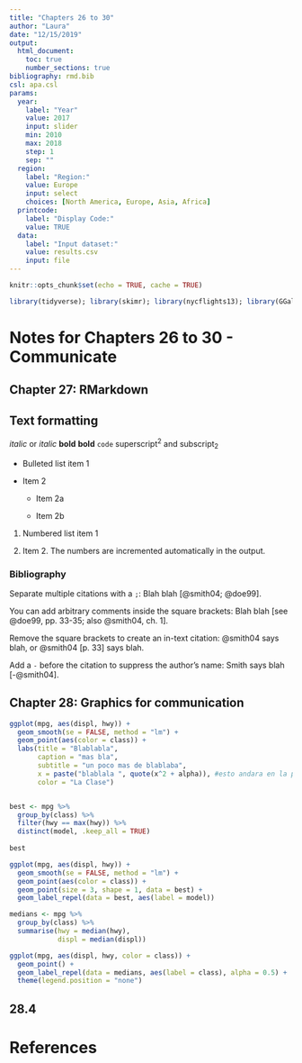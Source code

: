 ```yaml
---
title: "Chapters 26 to 30"
author: "Laura"
date: "12/15/2019"
output:
  html_document:
    toc: true
    number_sections: true
bibliography: rmd.bib
csl: apa.csl
params:
  year:
    label: "Year"
    value: 2017
    input: slider
    min: 2010
    max: 2018
    step: 1
    sep: ""
  region:
    label: "Region:"
    value: Europe
    input: select
    choices: [North America, Europe, Asia, Africa]
  printcode:
    label: "Display Code:"
    value: TRUE
  data:
    label: "Input dataset:"
    value: results.csv
    input: file
---
```


```r
knitr::opts_chunk$set(echo = TRUE, cache = TRUE)

library(tidyverse); library(skimr); library(nycflights13); library(GGally); library(ggstance); library(lvplot); library(hexbin); library(modelr); library(magrittr); library(maps); library(stringr); library(htmlwidgets); library(forcats); library(mapproj); library(lubridate); library(ggrepel); library(viridis)

```

# Notes for Chapters 26 to 30 - Communicate

## Chapter 27: RMarkdown

Text formatting 
------------------------------------------------------------

*italic*  or _italic_
**bold**   __bold__
`code`
superscript^2^ and subscript~2~

*   Bulleted list item 1

*   Item 2

    * Item 2a

    * Item 2b

1.  Numbered list item 1

1.  Item 2. The numbers are incremented automatically in the output.


### Bibliography

Separate multiple citations with a `;`: Blah blah [@smith04; @doe99].

You can add arbitrary comments inside the square brackets: 
Blah blah [see @doe99, pp. 33-35; also @smith04, ch. 1].

Remove the square brackets to create an in-text citation: @smith04 
says blah, or @smith04 [p. 33] says blah.

Add a `-` before the citation to suppress the author's name: 
Smith says blah [-@smith04].

## Chapter 28: Graphics for communication

```r
ggplot(mpg, aes(displ, hwy)) +
  geom_smooth(se = FALSE, method = "lm") +
  geom_point(aes(color = class)) +
  labs(title = "Blablabla",
       caption = "mas bla",
       subtitle = "un poco mas de blablaba",
       x = paste("blablala ", quote(x^2 + alpha)), #esto andara en la pc con LaTeX? noup
       color = "La Clase")


best <- mpg %>% 
  group_by(class) %>% 
  filter(hwy == max(hwy)) %>% 
  distinct(model, .keep_all = TRUE)
  
best

ggplot(mpg, aes(displ, hwy)) +
  geom_smooth(se = FALSE, method = "lm") +
  geom_point(aes(color = class)) +
  geom_point(size = 3, shape = 1, data = best) +
  geom_label_repel(data = best, aes(label = model))

```

```r
medians <- mpg %>% 
  group_by(class) %>% 
  summarise(hwy = median(hwy),
            displ = median(displ))

ggplot(mpg, aes(displ, hwy, color = class)) +
  geom_point() +
  geom_label_repel(data = medians, aes(label = class), alpha = 0.5) +
  theme(legend.position = "none")
```

## 28.4

# References